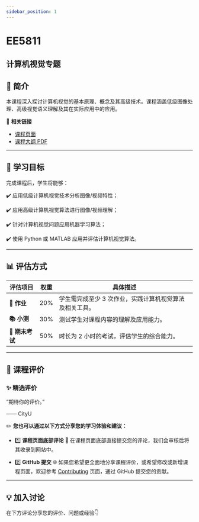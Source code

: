 ```yaml
---
sidebar_position: 1
---
```


# EE5811
## 计算机视觉专题

## **📘 简介**
本课程深入探讨计算机视觉的基本原理、概念及其高级技术。课程涵盖低级图像处理、高级视觉语义理解及其在实际应用中的应用。

🔗 **相关链接**
- [课程页面](https://www.cityu.edu.hk/catalogue/pg/202425/course/EE5811.htm)
- [课程大纲 PDF](https://www.cityu.edu.hk/catalogue/pg/202425/course/EE5811.pdf)

---

## **🎯 学习目标**

完成课程后，学生将能够：

✔️ 应用低级计算机视觉技术分析图像/视频特性；

✔️ 应用高级计算机视觉算法进行图像/视频理解；

✔️ 针对计算机视觉问题应用机器学习算法；

✔️ 使用 Python 或 MATLAB 应用并评估计算机视觉算法。

---

## **📊 评估方式**

| **评估项目**          | **权重** | **具体描述**                                                                                       |
|----------------------|---------|---------------------------------------------------------------------------------------------------|
| **📝 作业**           | 20%     | 学生需完成至少 3 次作业，实践计算机视觉算法及相关工具。                                             |
| **📚 小测**           | 30%     | 测试学生对课程内容的理解及应用能力。                                                              |
| **📖 期末考试**       | 50%     | 时长为 2 小时的考试，评估学生的综合能力。                                                         |

---

## **💬 课程评价**

### ✨ **精选评价**
<div className={commentStyles.commentBox}>
    <p className={commentStyles.commentText}>
        “期待你的评价。”
    </p>
    <p className={commentStyles.commentAuthor}>—— CityU</p>
</div>

✏️ **您也可以通过以下方式分享您的学习体验和建议：**

- 1️⃣ **课程页面底部评论**
💬 在课程页面底部直接提交您的评论，我们会审核后将其收录到网站中。

- 2️⃣ **GitHub 提交**
🌐 如果您希望更全面地分享课程评价，或希望修改或新增课程页面，欢迎参考 [Contributing](https://penjc.github.io/CityU/contributing) 页面，通过 GitHub 提交您的贡献。

---

## **💡 加入讨论**

在下方评论分享您的评价、问题或经验👇
<Utterances />
